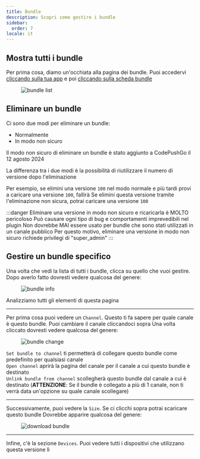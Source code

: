 ```yaml
---
title: Bundle
description: Scopri come gestire i bundle
sidebar:
  order: 7
locale: it
---
```


## Mostra tutti i bundle

Per prima cosa, diamo un'occhiata alla pagina dei bundle. Puoi accedervi [cliccando sulla tua app](/docs/webapp/main-page) e poi [cliccando sulla scheda bundle](/docs/webapp/main-app-page)

<figure><img style="margin-left: auto; margin-right: auto" src="/bundles.webp" alt="bundle list" /><figcaption></figcaption></figure>

## Eliminare un bundle

Ci sono due modi per eliminare un bundle:

 - Normalmente
 - In modo non sicuro

Il modo non sicuro di eliminare un bundle è stato aggiunto a CodePushGo il 12 agosto 2024

La differenza tra i due modi è la possibilità di riutilizzare il numero di versione dopo l'eliminazione

Per esempio, se elimini una versione `100` nel modo normale e più tardi provi a caricare una versione `100`, fallirà
Se elimini questa versione tramite l'eliminazione non sicura, potrai caricare una versione `100`

:::danger
Eliminare una versione in modo non sicuro e ricaricarla è MOLTO pericoloso
Può causare ogni tipo di bug e comportamenti imprevedibili nel plugin
Non dovrebbe MAI essere usato per bundle che sono stati utilizzati in un canale pubblico
Per questo motivo, eliminare una versione in modo non sicuro richiede privilegi di "super_admin"
:::

## Gestire un bundle specifico

Una volta che vedi la lista di tutti i bundle, clicca su quello che vuoi gestire. Dopo averlo fatto dovresti vedere qualcosa del genere:

<figure><img style="margin-left: auto; margin-right: auto" src="/bundle-info.webp" alt="bundle info" /><figcaption></figcaption></figure>

Analizziamo tutti gli elementi di questa pagina

---

Per prima cosa puoi vedere un `Channel`. Questo ti fa sapere per quale canale è questo bundle. Puoi cambiare il canale cliccandoci sopra
Una volta cliccato dovresti vedere qualcosa del genere:

<figure><img style="margin-left: auto; margin-right: auto" src="/bundle-change.webp" alt="bundle change" /><figcaption></figcaption></figure>

`Set bundle to channel` ti permetterà di collegare questo bundle come predefinito per qualsiasi canale\
`Open channel` aprirà la pagina del canale per il canale a cui questo bundle è destinato\
`Unlink bundle from channel` scollegherà questo bundle dal canale a cui è destinato
(**ATTENZIONE**: Se il bundle è collegato a più di 1 canale, non ti verrà data un'opzione su quale canale scollegare)

---

Successivamente, puoi vedere la `Size`. Se ci clicchi sopra potrai scaricare questo bundle
Dovrebbe apparire qualcosa del genere:
<figure><img style="margin-left: auto; margin-right: auto" src="/download-bundle.webp" alt="download bundle" /><figcaption></figcaption></figure>

---

Infine, c'è la sezione `Devices`. Puoi vedere tutti i dispositivi che utilizzano questa versione lì